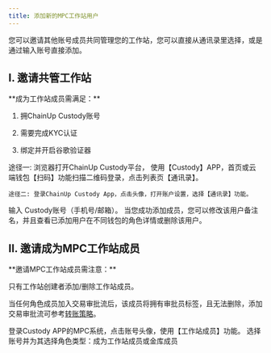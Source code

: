 ---
title: 添加新的MPC工作站用户
---

您可以邀请其他账号成员共同管理您的工作站，您可以直接从通讯录里选择，或是通过输入账号直接添加。

## I. 邀请共管工作站

<Tip> 
**成为工作站成员需满足：**

1. 拥ChainUp Custody账号

2. 需要完成KYC认证

3. 绑定并开启谷歌验证器

</Tip>


<Steps>
<Step title="使通讯录功能">
    途径一: 浏览器打开ChainUp Custody平台， 使用【Custody】APP，首页或云端钱包【扫码】功能扫描二维码登录，点击列表页【通讯录】。

    途径二: 登录ChainUp Custody App，点击头像，打开账户设置，选择【通讯录】功能。

</Step>
<Step title="输入账号">
    输入 Custody账号（手机号/邮箱）。
</Step>
<Step title="添加成功">
    当您成功添加成员，您可以修改该用户备注名，并且查看已添加用户在不同钱包的角色详情或删除该用户。
</Step>
</Steps>




## II. 邀请成为MPC工作站成员

<Tip> 
**邀请MPC工作站成员需注意：**

只有工作站创建者添加/删除工作站成员。

当任何角色成员加入交易审批流后，该成员将拥有审批员标签，且无法删除，添加交易审批流可参考[转账策略](/help-center/manage-mpc/strategy/transfer)。
</Tip>

<Steps>
<Step title="使用工作站成员功能">
    登录Custody APP的MPC系统，点击账号头像，使用【工作站成员】功能。

</Step>
<Step title="角色类型">
   选择账号并为其选择角色类型：成为工作站成员或金库成员
</Step>

</Steps>

